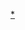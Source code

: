 {{Navbox
|name = 塞納河組合
|state = {{{state|autocollapse}}}
|title = [[塞納河組合]]
|titlestyle = background:#E32636; color:white; 
|listclass = hlist 
|groupstyle = background:#E32636;   
|group1 = 成員
|list1  = [[趙嘉敏]] - [[鞠婧禕]] - [[李藝彤]]
|group2 = EP
|list2  = [[苦與甜]]
|group3 = 相關條目
|list3  = [[SNH48]]
}}<noinclude>
{{DEFAULTSORT:Seine River}}
[[Category:塞納河組合|*]]
</noinclude>